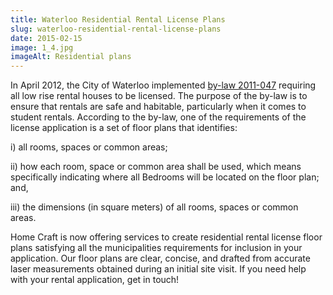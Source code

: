 ```yaml
---
title: Waterloo Residential Rental License Plans
slug: waterloo-residential-rental-license-plans
date: 2015-02-15
image: 1_4.jpg
imageAlt: Residential plans
---
```


In April 2012, the City of Waterloo implemented [by-law 2011-047](http://www.waterloo.ca/en/government/residentialrentallicences.asp) requiring all low rise rental houses to be licensed. The purpose of the by-law is to ensure that rentals are safe and habitable, particularly when it comes to student rentals. According to the by-law, one of the requirements of the license application is a set of floor plans that identifies:

i) all rooms, spaces or common areas;

ii) how each room, space or common area shall be used, which means specifically indicating where all Bedrooms will be located on the floor plan; and,

iii) the dimensions (in square meters) of all rooms, spaces or common areas.

Home Craft is now offering services to create residential rental license floor plans satisfying all the municipalities requirements for inclusion in your application. Our floor plans are clear, concise, and drafted from accurate laser measurements obtained during an initial site visit. If you need help with your rental application, get in touch!
